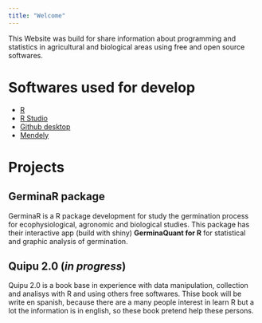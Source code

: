 ```yaml
---
title: "Welcome"
---
```


This Website was build for share information about programming and statistics in agricultural and biological areas using free and open source softwares.

# Softwares used for develop

- [R](https://cran.rstudio.com/)
- [R Studio](https://www.rstudio.com/products/rstudio/download/)
- [Github desktop](https://desktop.github.com/)
- [Mendely](https://www.mendeley.com/)

# Projects

## GerminaR package

GerminaR is a R package development for study the germination process for ecophysiological, agronomic and biological studies. This package has their interactive app (build with shiny) **GerminaQuant for R** for statistical and graphic analysis of germination.


## Quipu 2.0 (*in progress*)

Quipu 2.0 is a book base in experience with data manipulation, collection and analisys with R and using others free softwares. Thise book will be write en spanish, because there are a many people interest in learn R but a lot the information is in english, so these book pretend help these persons.
